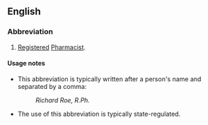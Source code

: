 ==English==

===Abbreviation===
{{rfc-header|Abbreviation}}
{{en-abbr}}

# {{context|US|lang=en}} [[registered|Registered]] [[pharmacist|Pharmacist]].

====Usage notes====
* This abbreviation is typically written after a person's name and separated by a comma:
*: ''Richard Roe, R.Ph.''
* The use of this abbreviation is typically state-regulated.